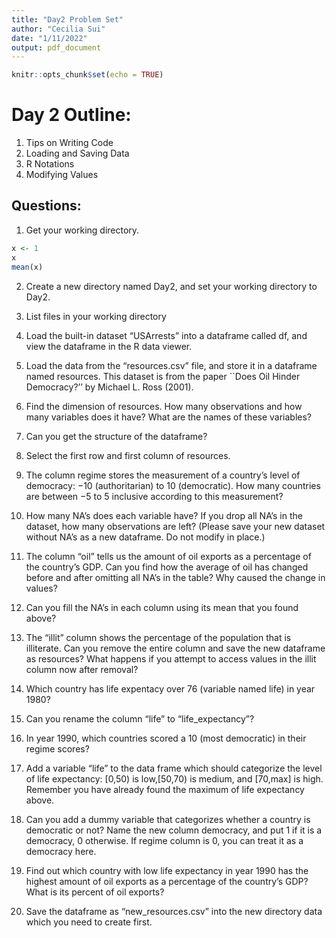 ```yaml
---
title: "Day2 Problem Set"
author: "Cecilia Sui"
date: "1/11/2022"
output: pdf_document
---
```


```r
knitr::opts_chunk$set(echo = TRUE)
```

# Day 2 Outline:
1. Tips on Writing Code
2. Loading and Saving Data
3. R Notations
4. Modifying Values


## Questions: 

1. Get your working directory.
```r
x <- 1
x
mean(x)
```

2. Create a new directory named Day2, and set your working directory to Day2.

3. List files in your working directory

4. Load the built-in dataset "USArrests" into a dataframe called df, and view the dataframe in the R data viewer. 

5. Load the data from the "resources.csv" file, and store it in a dataframe named resources. This dataset is from the paper ``Does Oil Hinder Democracy?'' by Michael L. Ross (2001). 

6. Find the dimension of resources. How many observations and how many variables does it have? What are the names of these variables? 


7. Can you get the structure of the dataframe? 


8. Select the first row and first column of resources. 


9. The column regime stores the measurement of a country's level of democracy: $-10$ (authoritarian) to $10$ (democratic). How many countries are between $-5$ to $5$ inclusive according to this measurement?  


10. How many NA's does each variable have? If you drop all NA's in the dataset, how many observations are left? (Please save your new dataset without NA's as a new dataframe. Do not modify in place.)


11. The column "oil" tells us the amount of oil exports as a percentage of the country's GDP. Can you find how the average of oil has changed before and after omitting all NA's in the table? Why caused the change in values? 


12. Can you fill the NA's in each column using its mean that you found above? 


13. The "illit" column shows the percentage of the population that is illiterate. Can you remove the entire column and save the new dataframe as resources? What happens if you attempt to access values in the illit column now after removal?


14. Which country has life expentacy over 76 (variable named life) in year 1980? 


15. Can you rename the column "life" to "life_expectancy"? 


16. In year 1990, which countries scored a 10 (most democratic) in their regime scores? 


17. Add a variable "life" to the data frame which should categorize the level of life expectancy: [0,50) is low,[50,70) is medium, and [70,max] is high. Remember you have already found the maximum of life expectancy above. 



18. Can you add a dummy variable that categorizes whether a country is democratic or not? Name the new column democracy, and put 1 if it is a democracy, 0 otherwise. If regime column is 0, you can treat it as a democracy here. 


19. Find out which country with low life expectancy in year 1990 has the highest amount of oil exports as a percentage of the country's GDP? What is its percent of oil exports? 


20. Save the dataframe as “new_resources.csv” into the new directory data which you need to create first.










